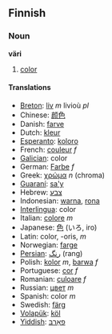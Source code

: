 ==Finnish==
===Noun===
'''väri'''

# [[color]]

====Translations====
*[[Breton]]: [[liv]] ''m'' livioù ''pl''
*Chinese: [[颜色]]
*Danish: [[farve]]
*Dutch: [[kleur]]
*[[Esperanto]]: [[koloro]]
*French: [[couleur]] ''f''
*[[Galician]]: color 
*German: [[Farbe]] ''f''
*Greek: [[χρώμα]] ''n'' (chroma)
*[[Guaraní]]: [[sa'y]]
*Hebrew: [[צבע]]
*Indonesian: [[warna]], [[rona]]
*[[Interlingua]]: color
*Italian: [[colore]] ''m''
*Japanese: [[色]] (いろ, iro)
*Latin: color, -oris, ''m''
*Norwegian: [[farge]]
*[[Persian]]: [[رنگ]] (rang)
*Polish: [[kolor]] ''m'', [[barwa]] ''f''
*Portuguese: [[cor]] ''f''
*Romanian: [[culoare]] ''f''
*Russian: [[цвет]] ''m''
*Spanish: color ''m''
*Swedish: [[färg]]
*[[Volapük]]: [[köl]]
*[[Yiddish]]: [[פאַרבּ]]